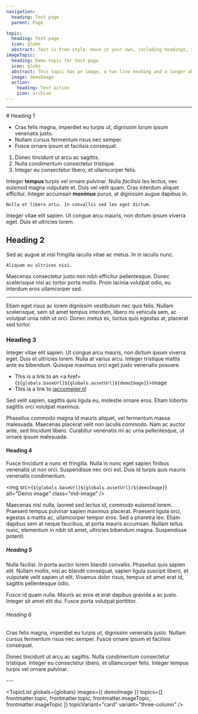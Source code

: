 ```yaml
---
navigation:
  heading: Test page
  parent: Page

topic:
  heading: Test page
  icon: globe
  abstract: Text is free style. Have it your own, including headings, images and all that.
imageTopic:
  heading: Demo topic for test page
  icon: globe
  abstract: This topic has an image, a two line heading and a longer abstract, all for demo purposes.
  image: demoImage
  action:
    heading: Test action
    icon: archive
---
```


<Topic
  globals={globals}
  topic={frontmatter.topic}
  variant="headline"
/>

---

<div class="container" style="--container-width: 700px">
# Heading 1

- Cras felis magna, imperdiet eu turpis ut, dignissim lorum ipsum venenatis
  justo.
- Nullam cursus fermentum risus nec semper.
- Fusce ornare ipsum et facilisis consequat.

1) Donec tincidunt ut arcu ac sagittis.
2) Nulla condimentum consectetur tristique.
3) Integer eu consectetur libero, et ullamcorper felis. 

Integer **tempus** turpis vel ornare pulvinar. Nulla *facilisis* leo lectus, nec
euismod magna vulputate et. Duis vel velit quam. Cras interdum aliquet
efficitur. Integer accumsan ***maximus*** purus, at dignissim augue dapibus in.

`Nulla et libero arcu. In convallis sed leo eget dictum.`

Integer vitae elit sapien. Ut congue arcu mauris, non dictum ipsum viverra eget.
Duis et ultricies lorem.


## Heading 2

Sed ac augue at nisi fringilla iaculis vitae ac metus. In in iaculis nunc.

```text
Aliquam eu ultrices nisi.
```

Maecenas consectetur justo non nibh efficitur pellentesque. Donec scelerisque
nisi ac tortor porta mollis. Proin lacinia volutpat odio, eu interdum eros
ullamcorper sed.

---

Etiam eget risus ac lorem dignissim vestibulum nec quis felis. Nullam
scelerisque, sem sit amet tempus interdum, libero mi vehicula sem, ac volutpat
urna nibh ut orci. Donec metus ex, luctus quis egestas at, placerat sed tortor.


### Heading 3

Integer vitae elit sapien. Ut congue arcu mauris, non dictum ipsum viverra eget.
Duis et ultricies lorem. Nulla at varius arcu. Integer tristique mattis ante eu
bibendum. Quisque maximus orci eget justo venenatis posuere.

- This is a link to an <a href={`${globals.baseUrl}${globals.assetUrl}${demoImage}`}>image</a>
- This ia a link to [jaccomeijer.nl](https://www.jaccomeijer.nl)

Sed velit sapien, sagittis quis ligula eu, molestie ornare eros. Etiam lobortis
sagittis orci volutpat maximus.

<div class="container-full margin-top-6 margin-bottom-6">
  <Topic
    globals={globals}
    images={{ demoImage }}
    style="--container-width: 700px"
    topic={frontmatter.imageTopic}
    variant="headline"
  />
</div>

Phasellus commodo magna id mauris aliquet, vel fermentum massa malesuada.
Maecenas placerat velit non iaculis commodo. Nam ac auctor ante, sed tincidunt
libero. Curabitur venenatis mi ac urna pellentesque, ut ornare ipsum malesuada.

#### Heading 4

Fusce tincidunt a nunc et fringilla. Nulla in nunc eget sapien finibus venenatis
ut non orci. Suspendisse nec orci est. Duis id turpis quis mauris venenatis
condimentum.

<img src={`${globals.baseUrl}${globals.assetUrl}/${demoImage}`} alt="Demo image" class="md-image" />

Maecenas nisl nulla, laoreet sed lectus id, commodo euismod lorem. Praesent
tempus pulvinar sapien maximus placerat. Praesent ligula orci, egestas a mattis
ac, ullamcorper tempor eros. Sed a pharetra leo. Etiam dapibus sem at neque
faucibus, at porta mauris accumsan. Nullam tellus nunc, elementum in nibh sit
amet, ultricies bibendum magna. Suspendisse potenti.

##### Heading 5

Nulla facilisi. In porta auctor lorem blandit convallis. Phasellus quis sapien
elit. Nullam mollis, nisi ac blandit consequat, sapien ligula suscipit libero,
et vulputate velit sapien ut elit. Vivamus dolor risus, tempus sit amet erat id,
sagittis pellentesque odio.

<Topic
  globals={globals}
  topic={frontmatter.topic}
  variant="headline"
/>

Fusce id quam nulla. Mauris ac eros et erat dapibus gravida a ac justo. Integer
sit amet elit dui. Fusce porta volutpat porttitor.

###### Heading 6

Cras felis magna, imperdiet eu turpis ut, dignissim venenatis justo. Nullam
cursus fermentum risus nec semper. Fusce ornare ipsum et facilisis consequat.

<div class="container-full margin-top-6 margin-bottom-6">
  <Topic
    globals={globals}
    images={{ demoImage }}
    style="--container-width: 700px"
    topic={frontmatter.imageTopic}
    variant="hero"
  />
</div>

Donec tincidunt ut arcu ac sagittis. Nulla condimentum consectetur tristique.
Integer eu consectetur libero, et ullamcorper felis. Integer tempus turpis vel
ornare pulvinar.


</div>
---

<TopicList 
  globals={globals}
    images={{ demoImage }}
  topics={[ 
    frontmatter.topic,
    frontmatter.topic,
    frontmatter.imageTopic,
    frontmatter.imageTopic
  ]}
  topicVariant="card"
  variant="three-column"
/>
